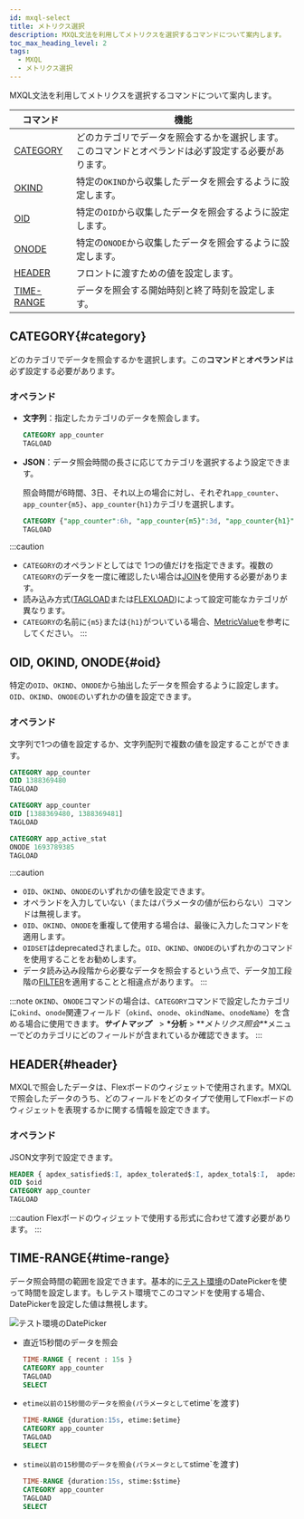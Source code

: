 ```yaml
---
id: mxql-select
title: メトリクス選択
description: MXQL文法を利用してメトリクスを選択するコマンドについて案内します。
toc_max_heading_level: 2
tags:
  - MXQL
  - メトリクス選択
---
```


MXQL文法を利用してメトリクスを選択するコマンドについて案内します。

| コマンド                      | 機能                                                  |
| ------------------------- | --------------------------------------------------- |
| [CATEGORY](#category)     | どのカテゴリでデータを照会するかを選択します。このコマンドとオペランドは必ず設定する必要があります。  |
| [OKIND](#oid)             | 特定の`OKIND`から収集したデータを照会するように設定します。                   |
| [OID](#oid)               | 特定の`OID`から収集したデータを照会するように設定します。                     |
| [ONODE](#oid)             | 特定の`ONODE`から収集したデータを照会するように設定します。                   |
| [HEADER](#header)         | フロントに渡すための値を設定します。                                  |
| [TIME-RANGE](#time-range) | データを照会する開始時刻と終了時刻を設定します。                            |

## CATEGORY{#category}

どのカテゴリでデータを照会するかを選択します。この**コマンド**と**オペランド**は必ず設定する必要があります。 

### オペランド

-   **文字列**：指定したカテゴリのデータを照会します。

    ```sql title='조회시간에 상관없이 항상 app_counter 카테고리의 데이터를 로드합니다.''
    CATEGORY app_counter
    TAGLOAD
    ```

-   **JSON**：データ照会時間の長さに応じてカテゴリを選択するよう設定できます。

    照会時間が6時間、3日、それ以上の場合に対し、それぞれ`app_counter`、`app_counter{m5}`、`app_counter{h1}`カテゴリを選択します。

    ```sql
    CATEGORY {"app_counter":6h, "app_counter{m5}":3d, "app_counter{h1}":unlimit } 
    TAGLOAD 
    ```

:::caution

-   `CATEGORY`のオペランドとしてはで 1つの値だけを指定できます。複数の`CATEGORY`のデータを一度に確認したい場合は[JOIN](mxql-calculate#join)を使用する必要があります。
-   読み込み方式([TAGLOAD](mxql-loading#tagload)または[FLEXLOAD](mxql-loading#flexload))によって設定可能なカテゴリが異なります。 
-   `CATEGORY`の名前に`{m5}`または`{h1}`がついている場合、[MetricValue](mxql-guide#metric-value)を参考にしてください。
:::

## OID, OKIND, ONODE{#oid}

特定の`OID`、`OKIND`、`ONODE`から抽出したデータを照会するように設定します。`OID`、`OKIND`、`ONODE`のいずれかの値を設定できます。

### オペランド

文字列で1つの値を設定するか、文字列配列で複数の値を設定することができます。 

```sql title='예시 1'
CATEGORY app_counter
OID 1388369480
TAGLOAD
```

```sql title='예시 2'
CATEGORY app_counter
OID [1388369480, 1388369481] 
TAGLOAD
```

```sql title='예시 3'
CATEGORY app_active_stat
ONODE 1693789385
TAGLOAD
```

:::caution

-   `OID`、`OKIND`、`ONODE`のいずれかの値を設定できます。 
-   オペランドを入力していない（またはパラメータの値が伝わらない）コマンドは無視します。
-   `OID`、`OKIND`、`ONODE`を重複して使用する場合は、最後に入力したコマンドを適用します。
-   `OIDSET`はdeprecatedされました。`OID`、`OKIND`、`ONODE`のいずれかのコマンドを使用することをお勧めします。
-   データ読み込み段階から必要なデータを照会するという点で、データ加工段階の[FILTER](mxql-calculate#filter)を適用することと相違点があります。
:::

:::note
`OKIND`、`ONODE`コマンドの場合は、`CATEGORY`コマンドで設定したカテゴリに`okind`、`onode`関連フィールド（`okind`、`onode`、`okindName`、`onodeName`）を含める場合に使用できます。**_サイトマップ_**　> **\*分析** > **_メトリクス照会_**メニューでどのカテゴリにどのフィールドが含まれているか確認できます。 
:::

## HEADER{#header}

MXQLで照会したデータは、Flexボードのウィジェットで使用されます。MXQLで照会したデータのうち、どのフィールドをどのタイプで使用してFlexボードのウィジェットを表現するかに関する情報を設定できます。

### オペランド

JSON文字列で設定できます。 

```sql title='예시'
HEADER { apdex_satisfied$:I, apdex_tolerated$:I, apdex_total$:I,  apdex$:F, category: app_counter}
OID $oid
CATEGORY app_counter
TAGLOAD
```

:::caution
Flexボードのウィジェットで使用する形式に合わせて渡す必要があります。
:::

## TIME-RANGE{#time-range}

データ照会時間の範囲を設定できます。基本的に[テスト環境](mxql-guide#test-env)のDatePickerを使って時間を設定します。もしテスト環境でこのコマンドを使用する場合、DatePickerを設定した値は無視します。 

![テスト環境のDatePicker](https://img.whatap.io/media/images/mxql-8.png)

-   直近15秒間のデータを照会

    ```sql
    TIME-RANGE { recent : 15s }
    CATEGORY app_counter
    TAGLOAD
    SELECT
    ```

-   `etime以前の15秒間のデータを照会(パラメータとして`etime\`を渡す)

    ```sql
    TIME-RANGE {duration:15s, etime:$etime}
    CATEGORY app_counter
    TAGLOAD
    SELECT
    ```

-   `stime以前の15秒間のデータを照会(パラメータとして`stime\`を渡す)

    ```sql
    TIME-RANGE {duration:15s, stime:$stime}
    CATEGORY app_counter
    TAGLOAD
    SELECT
    ```
